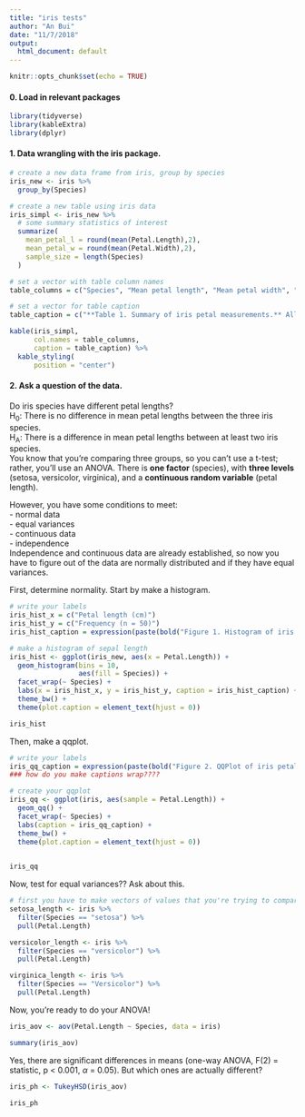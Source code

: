 ```yaml
---
title: "iris tests"
author: "An Bui"
date: "11/7/2018"
output:
  html_document: default
---
```


```r
knitr::opts_chunk$set(echo = TRUE)
```
#### 0. Load in relevant packages
```r
library(tidyverse)
library(kableExtra)
library(dplyr)
```

#### 1. Data wrangling with the iris package.
```r
# create a new data frame from iris, group by species
iris_new <- iris %>% 
  group_by(Species)
```

```r
# create a new table using iris data
iris_simpl <- iris_new %>%
  # some summary statistics of interest
  summarize(
    mean_petal_l = round(mean(Petal.Length),2),
    mean_petal_w = round(mean(Petal.Width),2),
    sample_size = length(Species)
  )

# set a vector with table column names
table_columns = c("Species", "Mean petal length", "Mean petal width", "Sample size")

# set a vector for table caption
table_caption = c("**Table 1. Summary of iris petal measurements.** All measurements are in centimeters and come from the famous (Fisher's or Anderson's) iris dataset.")

kable(iris_simpl,
      col.names = table_columns,
      caption = table_caption) %>% 
  kable_styling(
      position = "center")
```
#### 2. Ask a question of the data.
Do iris species have different petal lengths?  
H~0~: There is no difference in mean petal lengths between the three iris species.  
H~A~: There is a difference in mean petal lengths between at least two iris species.  
You know that you're comparing three groups, so you can't use a t-test; rather, you'll use an ANOVA. There is **one factor** (species), with **three levels** (setosa, versicolor, virginica), and a **continuous random variable** (petal length).  

However, you have some conditions to meet:  
- normal data  
- equal variances  
- continuous data  
- independence  
Independence and continuous data are already established, so now you have to figure out of the data are normally distributed and if they have equal variances.  

First, determine normality. Start by make a histogram.
```r
# write your labels
iris_hist_x = c("Petal length (cm)")
iris_hist_y = c("Frequency (n = 50)")
iris_hist_caption = expression(paste(bold("Figure 1. Histogram of iris petal lengths. "), "Data are normally distributed."))

# make a histogram of sepal length
iris_hist <- ggplot(iris_new, aes(x = Petal.Length)) +
  geom_histogram(bins = 10,
                 aes(fill = Species)) +
  facet_wrap(~ Species) +
  labs(x = iris_hist_x, y = iris_hist_y, caption = iris_hist_caption) +
  theme_bw() +
  theme(plot.caption = element_text(hjust = 0))

iris_hist

```
Then, make a qqplot.
```r
# write your labels
iris_qq_caption = expression(paste(bold("Figure 2. QQPlot of iris petal lengths. "), "There is a linear relationship between values drawn from a theoretically normally distributed population (x-axis) and sample values (y-axis), therefore data are normally distributed."))
### how do you make captions wrap????

# create your qqplot
iris_qq <- ggplot(iris, aes(sample = Petal.Length)) +
  geom_qq() +
  facet_wrap(~ Species) +
  labs(caption = iris_qq_caption) +
  theme_bw() +
  theme(plot.caption = element_text(hjust = 0))
  

iris_qq
```

Now, test for equal variances?? Ask about this.
```r
# first you have to make vectors of values that you're trying to compare
setosa_length <- iris %>% 
  filter(Species == "setosa") %>% 
  pull(Petal.Length)

versicolor_length <- iris %>% 
  filter(Species == "versicolor") %>% 
  pull(Petal.Length)

virginica_length <- iris %>% 
  filter(Species == "Versicolor") %>% 
  pull(Petal.Length)
```

Now, you're ready to do your ANOVA!
```r
iris_aov <- aov(Petal.Length ~ Species, data = iris)

summary(iris_aov)
```
Yes, there are significant differences in means (one-way ANOVA, F(2) = statistic, p < 0.001, $\alpha$ = 0.05). But which ones are actually different?

```r
iris_ph <- TukeyHSD(iris_aov)

iris_ph
```

















